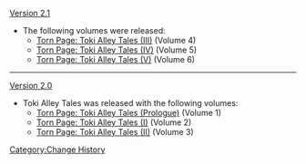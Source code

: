 [[Version 2.1]]
* The following volumes were released:
** [[Torn Page: Toki Alley Tales (III)]] (Volume 4)
** [[Torn Page: Toki Alley Tales (IV)]] (Volume 5)
** [[Torn Page: Toki Alley Tales (V)]] (Volume 6)
----
[[Version 2.0]]
* Toki Alley Tales was released with the following volumes:
** [[Torn Page: Toki Alley Tales (Prologue)]] (Volume 1)
** [[Torn Page: Toki Alley Tales (I)]] (Volume 2)
** [[Torn Page: Toki Alley Tales (II)]] (Volume 3)
<noinclude>[[Category:Change History]]</noinclude>